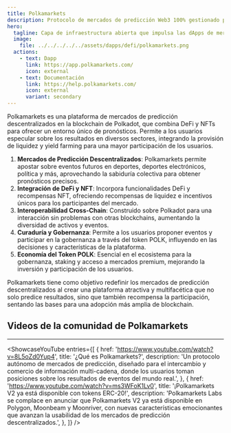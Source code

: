 ```yaml
---
title: Polkamarkets
description: Protocolo de mercados de predicción Web3 100% gestionado por usuarios y totalmente de código abierto.
hero:
  tagline: Capa de infraestructura abierta que impulsa las dApps de mercados de predicción.
  image: 
    file: ../../../../../assets/dapps/defi/polkamarkets.png
  actions:
    - text: Dapp
      link: https://app.polkamarkets.com/
      icon: external
    - text: Documentación
      link: https://help.polkamarkets.com/
      icon: external
      variant: secondary
---
```



Polkamarkets es una plataforma de mercados de predicción descentralizados en la blockchain de Polkadot, que combina DeFi y NFTs para ofrecer un entorno único de pronósticos. Permite a los usuarios especular sobre los resultados en diversos sectores, integrando la provisión de liquidez y yield farming para una mayor participación de los usuarios.

1. **Mercados de Predicción Descentralizados**: Polkamarkets permite apostar sobre eventos futuros en deportes, deportes electrónicos, política y más, aprovechando la sabiduría colectiva para obtener pronósticos precisos.
2. **Integración de DeFi y NFT**: Incorpora funcionalidades DeFi y recompensas NFT, ofreciendo recompensas de liquidez e incentivos únicos para los participantes del mercado.
3. **Interoperabilidad Cross-Chain**: Construido sobre Polkadot para una interacción sin problemas con otras blockchains, aumentando la diversidad de activos y eventos.
4. **Curaduría y Gobernanza**: Permite a los usuarios proponer eventos y participar en la gobernanza a través del token POLK, influyendo en las decisiones y características de la plataforma.
5. **Economía del Token POLK**: Esencial en el ecosistema para la gobernanza, staking y acceso a mercados premium, mejorando la inversión y participación de los usuarios.

Polkamarkets tiene como objetivo redefinir los mercados de predicción descentralizados al crear una plataforma atractiva y multifacética que no solo predice resultados, sino que también recompensa la participación, sentando las bases para una adopción más amplia de blockchain.

## Videos de la comunidad de Polkamarkets
------------
<ShowcaseYouTube
  entries={[
    {
      href: 'https://www.youtube.com/watch?v=8L5oZd0Yup4',
      title: '¿Qué es Polkamarkets?',
      description: 'Un protocolo autónomo de mercados de predicción, diseñado para el intercambio y comercio de información multi-cadena, donde los usuarios toman posiciones sobre los resultados de eventos del mundo real.',
    },
    {
      href: 'https://www.youtube.com/watch?v=ms3WFoK1Lv0',
      title: '¡Polkamarkets V2 ya está disponible con tokens ERC-20!',
      description: 'Polkamarkets Labs se complace en anunciar que Polkamarkets V2 ya está disponible en Polygon, Moonbeam y Moonriver, con nuevas características emocionantes que avanzan la usabilidad de los mercados de predicción descentralizados.',
    },
  ]} />
